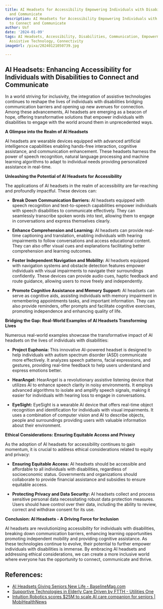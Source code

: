 ```yaml
---
title: AI Headsets for Accessibility Empowering Individuals with Disabilities to Connect
  and Communicate
description: AI Headsets for Accessibility Empowering Individuals with Disabilities
  to Connect and Communicate
author: Usf
date: '2024-01-09'
tags: AI Headsets, Accessibility, Disabilities, Communication, Empowerment, Inclusion,
  Assistive Technology, Connectivity
imageUrl: /pixa/20240121050739.jpg

---
```

## AI Headsets: Enhancing Accessibility for Individuals  with Disabilities to Connect and Communicate

In a world striving for inclusivity, the integration of assistive technologies continues to reshape the lives of individuals with disabilities bridging communication barriers and opening up new avenues  for connection. Among  these advancements, AI headsets are emerging as a beacon of hope, offering transformative  solutions that empower individuals with disabilities to engage with the world around them in unprecedented ways.

**A  Glimpse into the Realm of  AI Headsets**

AI headsets are wearable devices equipped with advanced artificial intelligence capabilities enabling hands-free  interaction, cognitive assistance, and communication  enhancement. These headsets harness the power of speech recognition, natural language processing and machine learning algorithms to adapt to individual needs providing personalized assistance in real-time.

**Unleashing the Potential of AI Headsets for Accessibility**

The applications of AI headsets in the realm of accessibility are far-reaching and profoundly impactful. These  devices can:

* **Break Down Communication Barriers:** AI  headsets equipped with speech recognition and  text-to-speech capabilities empower individuals  with speech disabilities to communicate effectively. They  can seamlessly transcribe spoken words into text, allowing them to engage  in  conversations and express themselves clearly.

* **Enhance Comprehension and Learning:** AI headsets can provide  real-time captioning and translation, enabling individuals with hearing impairments to  follow conversations and access educational content. They can  also offer visual cues and explanations facilitating better  comprehension and learning outcomes.

* **Foster Independent Navigation and Mobility:** AI headsets equipped  with navigation systems and obstacle detection features empower individuals with visual impairments to navigate their surroundings  confidently. These devices can provide audio cues, haptic feedback  and route guidance, allowing users  to  move freely and independently.

* **Promote Cognitive Assistance and Memory Support:** AI headsets can serve as cognitive aids, assisting  individuals with memory  impairment in remembering appointments tasks, and important information. They can also provide reminders, offer prompts and facilitate cognitive exercises, promoting independence and  enhancing  quality  of life.

**Bridging the Gap: Real-World Examples of AI Headsets Transforming Lives**

Numerous  real-world examples showcase the transformative  impact of AI headsets on the lives of individuals with  disabilities:

* **Project Euphonia:** This innovative AI-powered headset is designed to help individuals with autism spectrum disorder (ASD) communicate more effectively.  It analyzes speech patterns, facial expressions, and gestures, providing real-time  feedback to help users understand and express emotions better.

* **HearAngel:** HearAngel is a revolutionary assistive listening device that utilizes  AI to enhance speech  clarity in noisy environments.  It employs advanced algorithms to isolate and amplify speech signals, making it easier for individuals with hearing loss  to engage in conversations.

* **EyeSight:** EyeSight  is a wearable AI device that offers real-time object  recognition and  identification for  individuals with visual impairments. It uses a combination of computer vision and AI  to describe objects,  people and surroundings providing users  with valuable information about their environment.

**Ethical Considerations: Ensuring Equitable  Access and Privacy**

As the adoption of AI headsets for accessibility continues to gain momentum, it is crucial to address ethical  considerations related to equity and privacy:

* **Ensuring Equitable Access:** AI headsets should be accessible and affordable to all individuals with disabilities, regardless of socioeconomic status. Governments and organizations should collaborate to provide  financial assistance and subsidies to ensure equitable access.

* **Protecting  Privacy and  Data Security:**  AI headsets collect and process  sensitive personal data necessitating robust data protection measures. Users should have control over their data, including the ability to review, correct and withdraw  consent for its  use.

**Conclusion: AI Headsets - A Driving Force for Inclusion**

AI headsets are revolutionizing  accessibility for  individuals with disabilities, breaking down  communication barriers, enhancing learning opportunities promoting independent  mobility  and providing cognitive assistance. As these technologies continue to evolve, their potential to further empower individuals with disabilities is immense. By embracing AI headsets and  addressing ethical considerations, we can create  a more inclusive world where everyone  has the opportunity to connect, communicate and thrive.

## References:
- [AI Headsets Giving Seniors New Life - BaselineMag.com](https://www.baselinemag.com/artificial-intelligence-ai/ai-headsets-giving-seniors-new-life/)
- [Supportive Technologies in Elderly Care Driven by FTTH - Utilities One](https://utilitiesone.com/supportive-technologies-in-elderly-care-driven-by-ftth)
- [Intuition Robotics scores $25M to scale AI care companion for seniors | MobiHealthNews](https://www.mobihealthnews.com/news/intuition-robotics-scores-25m-scale-ai-care-companion-seniors)
